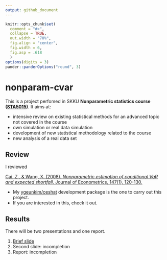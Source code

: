 ```yaml
---
output: github_document
---
```


```r
knitr::opts_chunk$set(
  comment = "#>",
  collapse = TRUE,
  out.width = "70%",
  fig.align = "center",
  fig.width = 6,
  fig.asp = .618
  )
options(digits = 3)
pander::panderOptions("round", 3)
```

# nonparam-cvar

This is a project perfomed in SKKU **Nonparametric statistics course ([STA5015](https://sites.google.com/site/eunryungleestat/))**. It aims at:

- intensive review on existing statistical methods for an advanced topic not covered in the course
- own simulation or real data simulation
- development of new statistical methodology related to the course
- new analysis of a real data set

## Review

I reviewed

[Cai, Z., & Wang, X. (2008). *Nonparametric estimation of conditional VaR and expected shortfall*. Journal of Econometrics, 147(1), 120-130.](https://www.sciencedirect.com/science/article/abs/pii/S0304407608001292)

- My [ygeunkim/ceshat](https://github.com/ygeunkim/ceshat) development package is the one to carry out this project.
- If you are interested in this, check it out.

## Results

There will be two presentations and one report.

1. [Brief slide](https://github.com/ygeunkim/nonparam-cvar/blob/master/static/slides/younggeunslide1.pdf)
2. Second slide: incompletion
3. Report: incompletion

